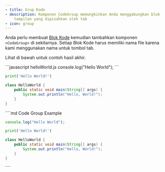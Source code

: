 ```yaml
---
- title: Grup Kode
- description: Komponen CodeGroup memungkinkan Anda menggabungkan blok kode dalam
    tampilan yang dipisahkan oleh tab
- icon: group
---
```


Anda perlu membuat [Blok Kode](/id/code) kemudian tambahkan komponen `<CodeGroup>` di sekitarnya. Setiap Blok Kode harus memiliki nama file karena kami menggunakan nama untuk tombol tab.

Lihat di bawah untuk contoh hasil akhir.

<CodeGroup>
  ```javascript helloWorld.js
  console.log("Hello World");
  ```

  ```python hello_world.py
  print('Hello World!')
  ```

  ```java HelloWorld.java
  class HelloWorld {
      public static void main(String[] args) {
          System.out.println("Hello, World!");
      }
  }
  ```
</CodeGroup>

<RequestExample>
  ````md Code Group Example
  <CodeGroup>

  ```javascript helloWorld.js
  console.log("Hello World");
  ```

  ```python hello_world.py
  print('Hello World!')
  ```

  ```java HelloWorld.java
  class HelloWorld {
      public static void main(String[] args) {
          System.out.println("Hello, World!");
      }
  }
  ```

  </CodeGroup>
  ````
</RequestExample>
